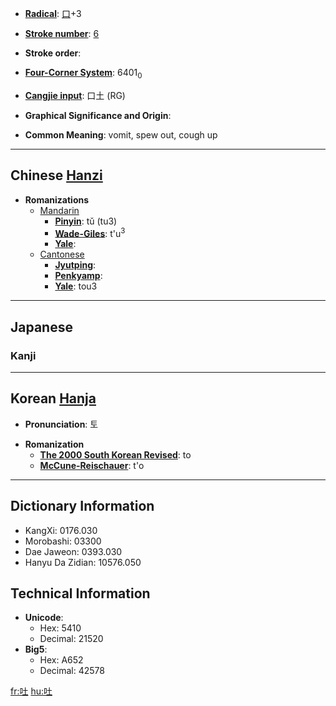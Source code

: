 * '''[[Wiktionary:Chinese radical index| Radical]]''': [[Wiktionary:Chinese radical index 口|口]]+3

* '''[[Wiktionary:Chinese total strokes index|Stroke number]]''': [[Wiktionary:Chinese total strokes index 6|6]]

* '''Stroke order''': 

* '''[[Wiktionary:Chinese four corner index|Four-Corner System]]''': 6401<sub>0</sub>

* '''[[Wiktionary:Chinese Cangjie index|Cangjie input]]''': 口土 (RG)

* '''Graphical Significance and Origin''': 

* '''Common Meaning''': vomit, spew out, cough up

----

== Chinese [[Hanzi]] ==

* '''Romanizations'''
** [[Mandarin]]
*** '''[[Pinyin]]''': tǔ (tu3)
*** '''[[Wade-Giles]]''': t'u<sup>3</sup>
*** '''[[Yale]]''': 
**[[Cantonese]]
***'''[[Jyutping]]''':
***'''[[Penkyamp]]''': 
***'''[[Yale]]''': tou3


----

== Japanese ==
===Kanji===
{{kanji|[[と]] ([[to]])|[[はく]] ([[吐く]], [[haku]])}} 



----

== Korean [[Hanja]] ==

* '''Pronunciation''': 토

* '''Romanization'''
** '''[[The 2000 South Korean Revised Romanization|The 2000 South Korean Revised]]''': to
** '''[[McCune-Reischauer]]''': t'o



----

== Dictionary Information ==

* KangXi: 0176.030
* Morobashi: 03300
* Dae Jaweon: 0393.030
* Hanyu Da Zidian: 10576.050

== Technical Information ==

* '''Unicode''':
** Hex: 5410
** Decimal: 21520
* '''Big5''':
** Hex: A652
** Decimal: 42578

[[fr:吐]]
[[hu:吐]]